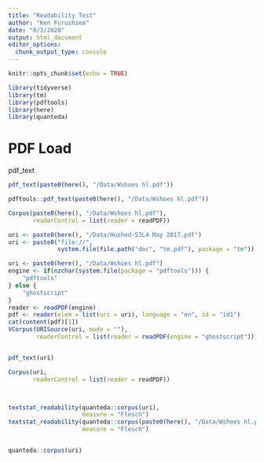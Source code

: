 ---
title: "Readability Test"
author: "Ken Furushima"
date: "8/3/2020"
output: html_document
editor_options: 
  chunk_output_type: console
---

```{r setup, include=FALSE}
knitr::opts_chunk$set(echo = TRUE)
```

```{r}
library(tidyverse)
library(tm)
library(pdftools)
library(here)
library(quanteda)
```


# PDF Load
pdf_text
```{r}
pdf_text(paste0(here(), "/Data/Wshoes hl.pdf"))

pdftools::pdf_text(paste0(here(), "/Data/Wshoes hl.pdf"))

Corpus(paste0(here(), "/Data/Wshoes hl.pdf"),
       readerControl = list(reader = readPDF))

uri <- paste0(here(), "/Data/Hushed-SJL4 May 2017.pdf")
uri <- paste0("file://",
              system.file(file.path("doc", "tm.pdf"), package = "tm"))

uri <- paste0(here(), "/Data/Wshoes hl.pdf")
engine <- if(nzchar(system.file(package = "pdftools"))) {
    "pdftools" 
} else {
    "ghostscript"
}
reader <- readPDF(engine)
pdf <- reader(elem = list(uri = uri), language = "en", id = "id1")
cat(content(pdf)[1])
VCorpus(URISource(uri, mode = ""),
        readerControl = list(reader = readPDF(engine = "ghostscript")))


pdf_text(uri)

Corpus(uri,
       readerControl = list(reader = readPDF))



textstat_readability(quanteda::corpus(uri),
                     measure = "Flesch")
textstat_readability(quanteda::corpus(paste0(here(), "/Data/Wshoes hl.pdf")),
                     measure = "Flesch")


quanteda::corpus(uri)

```
